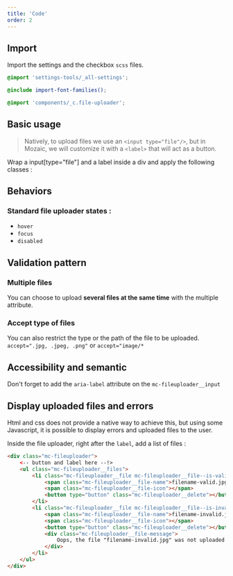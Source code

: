 ```yaml
---
title: 'Code'
order: 2
---
```


## Import

Import the settings and the checkbox `scss` files.

```scss
@import 'settings-tools/_all-settings';

@include import-font-families();

@import 'components/_c.file-uploader';
```

## Basic usage

> Natively, to upload files we use an `<input type="file"/>`, but in Mozaic, we will customize it with a `<label>` that will act as a button.

Wrap a input[type="file"] and a label inside a div and apply the following classes :

<Preview path="file-uploader" />

## Behaviors

### Standard file uploader states :

- `hover`
- `focus`
- `disabled`

<Preview path="file-uploader-all-states" />

## Validation pattern

### Multiple files

You can choose to upload **several files at the same time** with the multiple attribute.

<Preview path="file-uploader-multiple" />

### Accept type of files

You can also restrict the type or the path of the file to be uploaded.
`accept=".jpg, .jpeg, .png"` or `accept="image/*`

<Preview path="file-uploader-accept" />

## Accessibility and semantic

<Highlight theme="tips">

  Don't forget to add the `aria-label` attribute on the `mc-fileuploader__input`

</Highlight>

## Display uploaded files and errors

Html and css does not provide a native way to achieve this, but using some Javascript, it is possible to display errors and uploaded files to the user.

Inside the file uploader, right after the `label`, add a list of files :

```Html
<div class="mc-fileuploader">
    <-- button and label here --!>
    <ul class="mc-fileuploader__files">
        <li class="mc-fileuploader__file mc-fileuploader__file--is-valid">
            <span class="mc-fileuploader__file-name">filename-valid.jpg</span>
            <span class="mc-fileuploader__file-icon"></span>
            <button type="button" class="mc-fileuploader__delete"></button>
        </li>
        <li class="mc-fileuploader__file mc-fileuploader__file--is-invalid">
            <span class="mc-fileuploader__file-name">filename-invalid.jpg</span>
            <span class="mc-fileuploader__file-icon"></span>
            <button type="button" class="mc-fileuploader__delete"></button>
            <div class="mc-fileuploader__file-message">
                Oops, the file "filename-invalid.jpg" was not uploaded. please try again
            </div>
        </li>
    </ul>
</div>
```

<Preview path="file-uploader-with-file-delete" />
